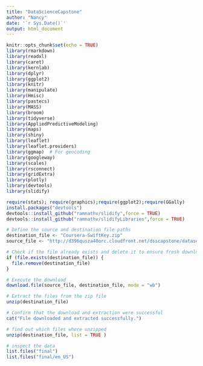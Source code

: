 ```yaml
---
title: "DataScienceCapstone"
author: "Nancy"
date: '`r Sys.Date()`'
output: html_document
---
```


```r
knitr::opts_chunk$set(echo = TRUE)
library(rmarkdown)
library(readxl)
library(caret)
library(kernlab)
library(dplyr)
library(ggplot2)
library(knitr)
library(manipulate)
library(Hmisc)
library(pastecs)
library(MASS)
library(broom)
library(tidyverse)
library(AppliedPredictiveModeling)
library(maps)
library(shiny)
library(leaflet)
library(leaflet.providers)
library(ggmap)  # For geocoding
library(googleway)
library(scales)
library(rsconnect)
library(gridExtra)
library(plotly)
library(devtools)
library(slidify)

require(stats); require(graphics);require(ggplot2);require(GGally)
install.packages("devtools")
devtools::install_github("ramnathv/slidify",force = TRUE)
devtools::install_github("ramnathv/slidifyLibraries",force = TRUE)


```

```r
# Define the source and destination file paths
destination_file <- "Coursera-SwiftKey.zip"
source_file <- "http://d396qusza40orc.cloudfront.net/dsscapstone/dataset/Coursera-SwiftKey.zip"

# Check if the file already exists and delete it to ensure fresh download
if (file.exists(destination_file)) {
  file.remove(destination_file)
}

# Execute the download
download.file(source_file, destination_file, mode = "wb")

# Extract the files from the zip file
unzip(destination_file)

# Confirm that the download and extraction were successful
cat("File downloaded and extracted successfully.")

# find out which files where unzipped
unzip(destination_file, list = TRUE )

# inspect the data
list.files("final")
list.files("final/en_US")


```